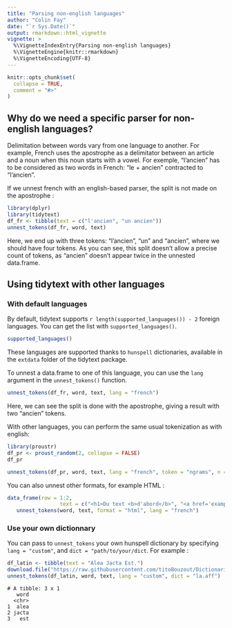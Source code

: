 ```yaml
---
title: "Parsing non-english languages"
author: "Colin Fay"
date: "`r Sys.Date()`"
output: rmarkdown::html_vignette
vignette: >
  %\VignetteIndexEntry{Parsing non-english languages}
  %\VignetteEngine{knitr::rmarkdown}
  %\VignetteEncoding{UTF-8}
---
```


```r
knitr::opts_chunk$set(
  collapse = TRUE,
  comment = "#>"
)
```

## Why do we need a specific parser for non-english languages?

Delimitation between words vary from one language to another. For example, French uses the apostrophe as a delimitator between an article and a noun when this noun starts with a vowel. For exemple, "l'ancien" has to be considered as two words in French: "le + ancien" contracted to "l'ancien". 

If we unnest french with an english-based parser, the split is not made on the apostrophe : 

```r
library(dplyr)
library(tidytext)
df_fr <- tibble(text = c("l'ancien", "un ancien"))
unnest_tokens(df_fr, word, text)
```

Here, we end up with three tokens: "l'ancien", "un" and "ancien", where we should have four tokens. As you can see, this split doesn't allow a precise count of tokens, as "ancien" doesn't appear twice in the unnested data.frame. 

## Using tidytext with other languages 

### With default languages

By default, tidytext supports `r length(supported_languages()) - 2` foreign languages. You can get the list with `supported_languages()`. 

```r
supported_languages()
```

These languages are supported thanks to `hunspell` dictionaries, available in the `extdata` folder of the tidytext package. 

To unnest a data.frame to one of this language, you can use the `lang` argument in the `unnest_tokens()` function. 

```r
unnest_tokens(df_fr, word, text, lang = "french") 
```

Here, we can see the split is done with the apostrophe, giving a result with two "ancien" tokens. 

With other languages, you can perform the same usual tokenization as with english: 

```r
library(proustr)
df_pr <- proust_random(2, collapse = FALSE)
df_pr
```

```r
unnest_tokens(df_pr, word, text, lang = "french", token = "ngrams", n = 2) 
```

You can also unnest other formats, for example HTML :

```r
data_frame(row = 1:2,
                 text = c("<h1>Du text <b>d'abord</b>", "<a href='example.com'>C'est l'ancien site</a>")) %>%
   unnest_tokens(word, text, format = "html", lang = "french")
```


### Use your own dictionnary

You can pass to `unnest_tokens` your own hunspell dictionary by specifying `lang = "custom"`, and `dict = "path/to/your/dict`. For example : 

```r
df_latin <- tibble(text = "Alea Jacta Est.")
download.file("https://raw.githubusercontent.com/titoBouzout/Dictionaries/master/la.aff", "la.aff")
unnest_tokens(df_latin, word, text, lang = "custom", dict = "la.aff") 
```

```
# A tibble: 3 x 1
   word
  <chr>
1  alea
2 jacta
3   est
```

